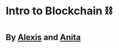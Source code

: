 # Intro to Blockchain ⛓
By [Alexis](https://github.com/alexis-l8) and [Anita](http://github.com/neats29/)
---

